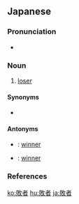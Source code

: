 ==Japanese==
{{ja-kanjitab|はい|しゃ|yomi=on}}

===Pronunciation===
* {{ja-pron|はいしゃ|acc=1|acc_ref=NHK}}

===Noun===
{{ja-noun|はいしゃ}}

# [[loser]]
#: {{ja-usex|'''敗者'''復活戦|'''はいしゃ''' ふっかつ せん|[[consolation]] match}}

====Synonyms====
* {{ja-r|敗戦者|はいせんしゃ}}

====Antonyms====
* {{ja-r|勝者|しょうしゃ}}: [[winner]]
* {{ja-r|勝利者|しょうりしゃ}}: [[winner]]

===References===
<references />

[[ko:敗者]]
[[hu:敗者]]
[[ja:敗者]]